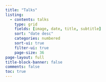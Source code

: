 ```yaml
---
title: "Talks"
listing:
  - contents: talks
    type: grid
    fields: [image, date, title, subtitle]
    sort: "date desc"
    categories: numbered
    sort-ui: true
    filter-ui: true
    page-size: 36    
page-layout: full
title-block-banner: false
comments: false
toc: true
---
```


::: {#talks}
:::